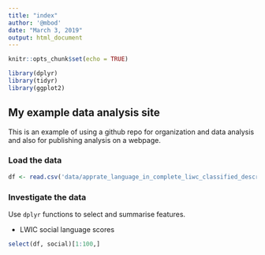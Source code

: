 ```yaml
---
title: "index"
author: '@mbod'
date: "March 3, 2019"
output: html_document
---
```


```r
knitr::opts_chunk$set(echo = TRUE)

library(dplyr)
library(tidyr)
library(ggplot2)
```

## My example data analysis site

This is an example of using a github repo for organization and data analysis and also for publishing analysis on a webpage.


### Load the data

```r

df <- read.csv('data/apprate_language_in_complete_liwc_classified_descriptives_032417.csv')
```

### Investigate the data

Use `dplyr` functions to select and summarise features.


* LWIC social language scores

```r
select(df, social)[1:100,]
```

